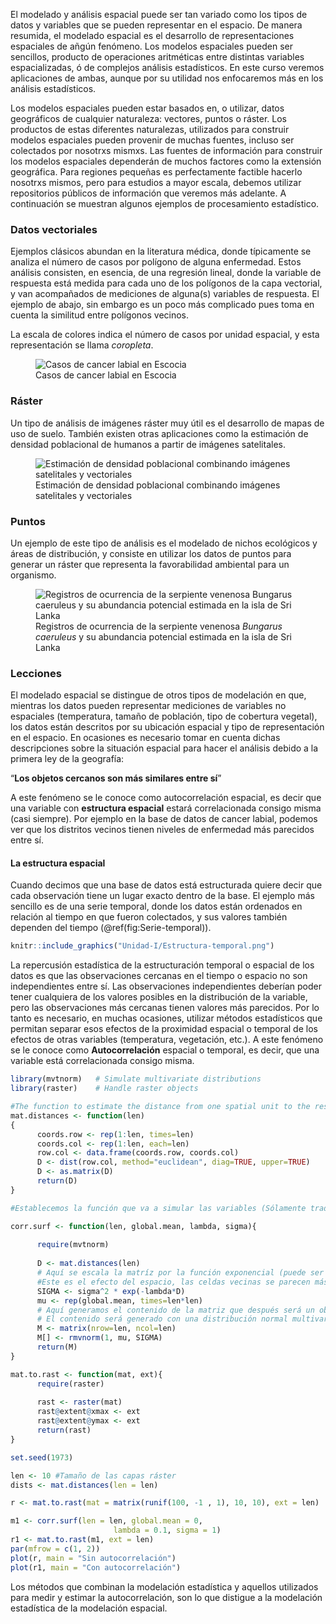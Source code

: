 
El modelado y análisis espacial puede ser tan variado como los tipos de datos y variables que se pueden representar en el espacio. De manera resumida, el modelado espacial es el desarrollo de representaciones espaciales de añgún fenómeno. Los modelos espaciales pueden ser sencillos, producto de operaciones aritméticas entre distintas variables espacializadas, ó de complejos análisis estadísticos. En este curso veremos aplicaciones de ambas, aunque por su utilidad nos enfocaremos más en los análisis estadísticos.

Los modelos espaciales pueden estar basados en, o utilizar, datos geográficos de cualquier naturaleza: vectores, puntos o ráster. Los productos de estas diferentes naturalezas, utilizados para construir modelos espaciales pueden provenir de muchas fuentes, incluso ser colectados por nosotrxs mismxs. Las fuentes de información para construir los modelos espaciales dependerán de muchos factores como la extensión geográfica. Para regiones pequeñas es perfectamente factible hacerlo nosotrxs mismos, pero para estudios a mayor escala, debemos utilizar repositorios públicos de información que veremos más adelante. A continuación se muestran algunos ejemplos de procesamiento estadístico.

### Datos vectoriales

Ejemplos clásicos abundan en la literatura médica, donde típicamente se analiza el número de casos por polígono de alguna enfermedad. Estos análisis consisten, en esencia, de una regresión lineal, donde la variable de respuesta está medida para cada uno de los polígonos de la capa vectorial, y van acompañados de mediciones de alguna(s) variables de respuesta. El ejemplo de abajo, sin embargo es un poco más complicado pues toma en cuenta la similitud entre polígonos vecinos.

La escala de colores indica el número de casos por unidad espacial, y esta representación se llama *coropleta*.

![Casos de cancer labial en Escocia](https://www.multibugs.org/documentation/latest/spatial/maps2.bmp)

### Ráster

Un tipo de análisis de imágenes ráster muy útil es el desarrollo de mapas de uso de suelo. También existen otras aplicaciones como la estimación de densidad poblacional de humanos a partir de imágenes satelitales.

![Estimación de densidad poblacional combinando imágenes satelitales y vectoriales](https://www.worldpop.org/img/methods2/populations/thumbnail_peanutButter_overview3.jpg)

### Puntos

Un ejemplo de este tipo de análisis es el modelado de nichos ecológicos y áreas de distribución, y consiste en utilizar los datos de puntos para generar un ráster que representa la favorabilidad ambiental para un organismo.

![Registros de ocurrencia de la serpiente venenosa *Bungarus caeruleus* y su abundancia potencial estimada en la isla de Sri Lanka](Unidad-I/Bungarus_caeruleus-points.png)

### Lecciones

El modelado espacial se distingue de otros tipos de modelación en que, mientras los datos pueden representar mediciones de variables no espaciales (temperatura, tamaño de población, tipo de cobertura vegetal), los datos están descritos por su ubicación espacial y tipo de representación en el espacio. En ocasiones es necesario tomar en cuenta dichas descripciones sobre la situación espacial para hacer el análisis debido a la primera ley de la geografía:

"**Los objetos cercanos son más similares entre sí**"

A este fenómeno se le conoce como autocorrelación espacial, es decir que una variable con **estructura espacial** estará correlacionada consigo misma (casi siempre). Por ejemplo en la base de datos de cancer labial, podemos ver que los distritos vecinos tienen niveles de enfermedad más parecidos entre sí.

#### La estructura espacial

Cuando decimos que una base de datos está estructurada quiere decir que cada observación tiene un lugar exacto dentro de la base. El ejemplo más sencillo es de una serie temporal, donde los datos están ordenados en relación al tiempo en que fueron colectados, y sus valores también dependen del tiempo (\@ref(fig:Serie-temporal)).

```r
knitr::include_graphics("Unidad-I/Estructura-temporal.png")
```

La repercusión estadística de la estructuración temporal o espacial de los datos es que las observaciones cercanas en el tiempo o espacio no son independientes entre sí. Las observaciones independientes deberían poder tener cualquiera de los valores posibles en la distribución de la variable, pero las observaciones más cercanas tienen valores más parecidos. Por lo tanto es necesario, en muchas ocasiones, utilizar métodos estadísticos que permitan separar esos efectos de la proximidad espacial o temporal de los efectos de otras variables (temperatura, vegetación, etc.). A este fenómeno se le conoce como **Autocorrelación** espacial o temporal, es decir, que una variable está correlacionada consigo misma.

```r
library(mvtnorm)   # Simulate multivariate distributions
library(raster)    # Handle raster objects

#The function to estimate the distance from one spatial unit to the rest
mat.distances <- function(len)
{
      coords.row <- rep(1:len, times=len)
      coords.col <- rep(1:len, each=len)
      row.col <- data.frame(coords.row, coords.col)
      D <- dist(row.col, method="euclidean", diag=TRUE, upper=TRUE)
      D <- as.matrix(D)
      return(D)
}

#Establecemos la función que va a simular las variables (Sólamente traducida al español de la original de Petr Keil)

corr.surf <- function(len, global.mean, lambda, sigma){
      
      require(mvtnorm)
      
      D <- mat.distances(len)
      # Aquí se escala la matríz por la función exponencial (puede ser otra función!)
      #Este es el efecto del espacio, las celdas vecinas se parecen más entre si
      SIGMA <- sigma^2 * exp(-lambda*D)
      mu <- rep(global.mean, times=len*len)
      # Aquí generamos el contenido de la matriz que después será un objeto ráster
      # El contenido será generado con una distribución normal multivariada
      M <- matrix(nrow=len, ncol=len)
      M[] <- rmvnorm(1, mu, SIGMA)
      return(M)
}

mat.to.rast <- function(mat, ext){
      require(raster)
      
      rast <- raster(mat)
      rast@extent@xmax <- ext
      rast@extent@ymax <- ext
      return(rast)
}

set.seed(1973)

len <- 10 #Tamaño de las capas ráster
dists <- mat.distances(len = len)

r <- mat.to.rast(mat = matrix(runif(100, -1 , 1), 10, 10), ext = len)

m1 <- corr.surf(len = len, global.mean = 0, 
                       lambda = 0.1, sigma = 1)
r1 <- mat.to.rast(m1, ext = len)
par(mfrow = c(1, 2))
plot(r, main = "Sin autocorrelación")
plot(r1, main = "Con autocorrelación")
```
Los métodos que combinan la modelación estadística y aquellos utilizados para medir y estimar la autocorrelación, son lo que distigue a la modelación estadística de la modelación espacial.
